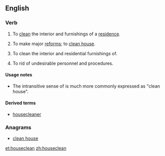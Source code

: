 ==English==

===Verb===
{{en-verb}}

# {{context|intransitive|lang=en}} To [[clean]] the interior and furnishings of a [[residence]].
# {{context|intransitive|lang=en}} To make major [[reform]]s; to [[clean house]].
# {{context|transitive|lang=en}} To clean the interior and residential furnishings of.
# {{context|transitive|lang=en}} To rid of undesirable personnel and procedures.

====Usage notes====
* The intransitive sense of {{m|en|reform}} is much more commonly expressed as "clean house".

====Derived terms====
* [[housecleaner]]

===Anagrams===
* [[clean house#English|clean house]]

[[et:houseclean]]
[[zh:houseclean]]